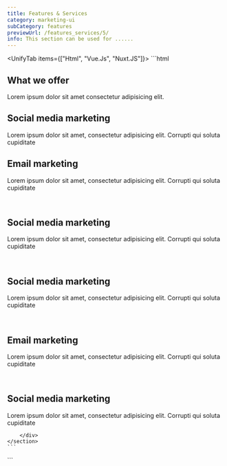 ```yaml
---
title: Features & Services
category: marketing-ui
subCategory: features
previewUrl: /features_services/5/
info: This section can be used for ......
---
```


<UnifyTab items={["Html", "Vue.Js", "Nuxt.JS"]}>
  <TabItem>
    ```html
    <section py-20>
        <div px="5 sm:10 md:12 lg:5" class="max-w-7xl mx-auto flex flex-col items-start gap-10 xl-gap-14">
            <div class="text-center max-w-3xl mx-auto space-y-4">
                <h1 text="4xl gray-9 dark:white" class="font-semibold">
                    What we offer
                </h1>
                <p text="gray-7 dark:gray-3">
                    Lorem ipsum dolor sit amet consectetur adipisicing elit.
                </p>
            </div>
            <div class="grid sm-grid-cols-2 lg-grid-cols-3 gap-6 lg-gap-8">
                <div p="5 sm:6 lg:8" border="~ gray-2 dark:gray-8" bg="gray-1 dark:gray-9" class="rd-3xl relative overflow-hidden">
                    <div bg="gray-2 dark:gray-8" text="gray-9 dark:white" class="rd-xl p3 w-max relative">
                        <span i-carbon-tag-edit flex text-2xl></span> 
                    </div>
                    <div class="mt6 space-y-4 relative">
                        <h2 text="lg md:xl gray-9 dark:gray-1" class="font-semibold">
                            Social media marketing
                        </h2>
                        <p text="gray-7 dark:gray-3">
                            Lorem ipsum dolor sit amet, consectetur adipisicing elit. Corrupti qui soluta cupiditate
                        </p>
                    </div>
                    <span class="absolute w32 aspect-square -bottom-16 -right-16 bg-sky-6/10 rd-full"></span>
                </div>
                <div p="5 sm:6 lg:8" border="~ gray-2 dark:gray-8" bg="gray-1 dark:gray-9" class="rd-3xl relative overflow-hidden">
                    <div bg="gray-2 dark:gray-8" text="gray-9 dark:white" class="rd-xl p3 w-max relative">
                        <span i-carbon-email flex text-2xl></span> 
                    </div>
                    <div class="mt6 space-y-4 relative">
                        <h2 text="lg md:xl gray-9 dark:gray-1" class="font-semibold">
                            Email marketing
                        </h2>
                        <p text="gray-7 dark:gray-3">
                            Lorem ipsum dolor sit amet, consectetur adipisicing elit. Corrupti qui soluta cupiditate
                        </p>
                    </div>
                    <span class="absolute w32 aspect-square -bottom-16 -right-16 bg-sky-6/10 rd-full"></span>
                </div>
                <div p="5 sm:6 lg:8" border="~ gray-2 dark:gray-8" bg="gray-1 dark:gray-9" class="rd-3xl relative overflow-hidden">
                    <div bg="gray-2 dark:gray-8" text="gray-9 dark:white" class="rd-xl p3 w-max relative">
                        <span i-carbon-logo-glassdoor flex text-2xl></span>  
                    </div>
                    <div class="mt6 space-y-4 relative">
                        <h2 text="lg md:xl gray-9 dark:gray-1" class="font-semibold">
                            Social media marketing
                        </h2>
                        <p text="gray-7 dark:gray-3">
                            Lorem ipsum dolor sit amet, consectetur adipisicing elit. Corrupti qui soluta cupiditate
                        </p>
                    </div>
                    <span class="absolute w32 aspect-square -bottom-16 -right-16 bg-sky-6/10 rd-full"></span>
                </div>
                <div p="5 sm:6 lg:8" border="~ gray-2 dark:gray-8" bg="gray-1 dark:gray-9" class="rd-3xl relative overflow-hidden">
                    <div bg="gray-2 dark:gray-8" text="gray-9 dark:white" class="rd-xl p3 w-max relative">
                        <span i-carbon-tag-edit flex text-2xl></span>  
                    </div>
                    <div class="mt6 space-y-4 relative">
                        <h2 text="lg md:xl gray-9 dark:gray-1" class="font-semibold">
                            Social media marketing
                        </h2>
                        <p text="gray-7 dark:gray-3">
                            Lorem ipsum dolor sit amet, consectetur adipisicing elit. Corrupti qui soluta cupiditate
                        </p>
                    </div>
                    <span class="absolute w32 aspect-square -bottom-16 -right-16 bg-sky-6/10 rd-full"></span>
                </div>
                <div p="5 sm:6 lg:8" border="~ gray-2 dark:gray-8" bg="gray-1 dark:gray-9" class="rd-3xl relative overflow-hidden">
                    <div bg="gray-2 dark:gray-8" text="gray-9 dark:white" class="rd-xl p3 w-max relative">
                        <span i-carbon-tag-edit flex text-2xl></span>  
                    </div>
                    <div class="mt6 space-y-4 relative">
                        <h2 text="lg md:xl gray-9 dark:gray-1" class="font-semibold">
                            Email marketing
                        </h2>
                        <p text="gray-7 dark:gray-3">
                            Lorem ipsum dolor sit amet, consectetur adipisicing elit. Corrupti qui soluta cupiditate
                        </p>
                    </div>
                    <span class="absolute w32 aspect-square -bottom-16 -right-16 bg-sky-6/10 rd-full"></span>
                </div>
                <div p="5 sm:6 lg:8" border="~ gray-2 dark:gray-8" bg="gray-1 dark:gray-9" class="rd-3xl relative overflow-hidden">
                    <div bg="gray-2 dark:gray-8" text="gray-9 dark:white" class="rd-xl p3 w-max relative">
                        <span i-carbon-tag-edit flex text-2xl></span>  
                    </div>
                    <div class="mt6 space-y-4 relative">
                        <h2 text="lg md:xl gray-9 dark:gray-1" class="font-semibold">
                            Social media marketing
                        </h2>
                        <p text="gray-7 dark:gray-3">
                            Lorem ipsum dolor sit amet, consectetur adipisicing elit. Corrupti qui soluta cupiditate
                        </p>
                    </div>
                    <span class="absolute w32 aspect-square -bottom-16 -right-16 bg-sky-6/10 rd-full"></span>
                </div>
            </div>

        </div>
    </section>
    ```
  </TabItem>

  <TabItem>
    ```
    <template>
        <section py-20>
            <div px="5 sm:10 md:12 lg:5" class="max-w-7xl mx-auto flex flex-col items-start gap-10 xl-gap-14">
                <div class="text-center max-w-3xl mx-auto space-y-4">
                    <h1 text="4xl gray-9 dark:white" class="font-semibold">
                        What we offer
                    </h1>
                    <p text="gray-7 dark:gray-3">
                        Lorem ipsum dolor sit amet consectetur adipisicing elit.
                    </p>
                </div>
                <div class="grid sm-grid-cols-2 lg-grid-cols-3 gap-6 lg-gap-8">
                    <div p="5 sm:6 lg:8" border="~ gray-2 dark:gray-8" bg="gray-1 dark:gray-9" class="rd-3xl relative overflow-hidden">
                        <div bg="gray-2 dark:gray-8" text="gray-9 dark:white" class="rd-xl p3 w-max relative">
                            <span i-carbon-tag-edit flex text-2xl></span> 
                        </div>
                        <div class="mt6 space-y-4 relative">
                            <h2 text="lg md:xl gray-9 dark:gray-1" class="font-semibold">
                                Social media marketing
                            </h2>
                            <p text="gray-7 dark:gray-3">
                                Lorem ipsum dolor sit amet, consectetur adipisicing elit. Corrupti qui soluta cupiditate
                            </p>
                        </div>
                        <span class="absolute w32 aspect-square -bottom-16 -right-16 bg-sky-6/10 rd-full"></span>
                    </div>
                    <div p="5 sm:6 lg:8" border="~ gray-2 dark:gray-8" bg="gray-1 dark:gray-9" class="rd-3xl relative overflow-hidden">
                        <div bg="gray-2 dark:gray-8" text="gray-9 dark:white" class="rd-xl p3 w-max relative">
                            <span i-carbon-email flex text-2xl></span> 
                        </div>
                        <div class="mt6 space-y-4 relative">
                            <h2 text="lg md:xl gray-9 dark:gray-1" class="font-semibold">
                                Email marketing
                            </h2>
                            <p text="gray-7 dark:gray-3">
                                Lorem ipsum dolor sit amet, consectetur adipisicing elit. Corrupti qui soluta cupiditate
                            </p>
                        </div>
                        <span class="absolute w32 aspect-square -bottom-16 -right-16 bg-sky-6/10 rd-full"></span>
                    </div>
                    <div p="5 sm:6 lg:8" border="~ gray-2 dark:gray-8" bg="gray-1 dark:gray-9" class="rd-3xl relative overflow-hidden">
                        <div bg="gray-2 dark:gray-8" text="gray-9 dark:white" class="rd-xl p3 w-max relative">
                            <span i-carbon-logo-glassdoor flex text-2xl></span>  
                        </div>
                        <div class="mt6 space-y-4 relative">
                            <h2 text="lg md:xl gray-9 dark:gray-1" class="font-semibold">
                                Social media marketing
                            </h2>
                            <p text="gray-7 dark:gray-3">
                                Lorem ipsum dolor sit amet, consectetur adipisicing elit. Corrupti qui soluta cupiditate
                            </p>
                        </div>
                        <span class="absolute w32 aspect-square -bottom-16 -right-16 bg-sky-6/10 rd-full"></span>
                    </div>
                    <div p="5 sm:6 lg:8" border="~ gray-2 dark:gray-8" bg="gray-1 dark:gray-9" class="rd-3xl relative overflow-hidden">
                        <div bg="gray-2 dark:gray-8" text="gray-9 dark:white" class="rd-xl p3 w-max relative">
                            <span i-carbon-tag-edit flex text-2xl></span>  
                        </div>
                        <div class="mt6 space-y-4 relative">
                            <h2 text="lg md:xl gray-9 dark:gray-1" class="font-semibold">
                                Social media marketing
                            </h2>
                            <p text="gray-7 dark:gray-3">
                                Lorem ipsum dolor sit amet, consectetur adipisicing elit. Corrupti qui soluta cupiditate
                            </p>
                        </div>
                        <span class="absolute w32 aspect-square -bottom-16 -right-16 bg-sky-6/10 rd-full"></span>
                    </div>
                    <div p="5 sm:6 lg:8" border="~ gray-2 dark:gray-8" bg="gray-1 dark:gray-9" class="rd-3xl relative overflow-hidden">
                        <div bg="gray-2 dark:gray-8" text="gray-9 dark:white" class="rd-xl p3 w-max relative">
                            <span i-carbon-tag-edit flex text-2xl></span>  
                        </div>
                        <div class="mt6 space-y-4 relative">
                            <h2 text="lg md:xl gray-9 dark:gray-1" class="font-semibold">
                                Email marketing
                            </h2>
                            <p text="gray-7 dark:gray-3">
                                Lorem ipsum dolor sit amet, consectetur adipisicing elit. Corrupti qui soluta cupiditate
                            </p>
                        </div>
                        <span class="absolute w32 aspect-square -bottom-16 -right-16 bg-sky-6/10 rd-full"></span>
                    </div>
                    <div p="5 sm:6 lg:8" border="~ gray-2 dark:gray-8" bg="gray-1 dark:gray-9" class="rd-3xl relative overflow-hidden">
                        <div bg="gray-2 dark:gray-8" text="gray-9 dark:white" class="rd-xl p3 w-max relative">
                            <span i-carbon-tag-edit flex text-2xl></span>  
                        </div>
                        <div class="mt6 space-y-4 relative">
                            <h2 text="lg md:xl gray-9 dark:gray-1" class="font-semibold">
                                Social media marketing
                            </h2>
                            <p text="gray-7 dark:gray-3">
                                Lorem ipsum dolor sit amet, consectetur adipisicing elit. Corrupti qui soluta cupiditate
                            </p>
                        </div>
                        <span class="absolute w32 aspect-square -bottom-16 -right-16 bg-sky-6/10 rd-full"></span>
                    </div>
                </div>

            </div>
        </section>
    </template>
    ```
  </TabItem> 

  <TabItem>
    ```
    <template>
        <section py-20>
            <div px="5 sm:10 md:12 lg:5" class="max-w-7xl mx-auto flex flex-col items-start gap-10 xl-gap-14">
                <div class="text-center max-w-3xl mx-auto space-y-4">
                    <h1 text="4xl gray-9 dark:white" class="font-semibold">
                        What we offer
                    </h1>
                    <p text="gray-7 dark:gray-3">
                        Lorem ipsum dolor sit amet consectetur adipisicing elit.
                    </p>
                </div>
                <div class="grid sm-grid-cols-2 lg-grid-cols-3 gap-6 lg-gap-8">
                    <div p="5 sm:6 lg:8" border="~ gray-2 dark:gray-8" bg="gray-1 dark:gray-9" class="rd-3xl relative overflow-hidden">
                        <div bg="gray-2 dark:gray-8" text="gray-9 dark:white" class="rd-xl p3 w-max relative">
                            <span i-carbon-tag-edit flex text-2xl></span> 
                        </div>
                        <div class="mt6 space-y-4 relative">
                            <h2 text="lg md:xl gray-9 dark:gray-1" class="font-semibold">
                                Social media marketing
                            </h2>
                            <p text="gray-7 dark:gray-3">
                                Lorem ipsum dolor sit amet, consectetur adipisicing elit. Corrupti qui soluta cupiditate
                            </p>
                        </div>
                        <span class="absolute w32 aspect-square -bottom-16 -right-16 bg-sky-6/10 rd-full"></span>
                    </div>
                    <div p="5 sm:6 lg:8" border="~ gray-2 dark:gray-8" bg="gray-1 dark:gray-9" class="rd-3xl relative overflow-hidden">
                        <div bg="gray-2 dark:gray-8" text="gray-9 dark:white" class="rd-xl p3 w-max relative">
                            <span i-carbon-email flex text-2xl></span> 
                        </div>
                        <div class="mt6 space-y-4 relative">
                            <h2 text="lg md:xl gray-9 dark:gray-1" class="font-semibold">
                                Email marketing
                            </h2>
                            <p text="gray-7 dark:gray-3">
                                Lorem ipsum dolor sit amet, consectetur adipisicing elit. Corrupti qui soluta cupiditate
                            </p>
                        </div>
                        <span class="absolute w32 aspect-square -bottom-16 -right-16 bg-sky-6/10 rd-full"></span>
                    </div>
                    <div p="5 sm:6 lg:8" border="~ gray-2 dark:gray-8" bg="gray-1 dark:gray-9" class="rd-3xl relative overflow-hidden">
                        <div bg="gray-2 dark:gray-8" text="gray-9 dark:white" class="rd-xl p3 w-max relative">
                            <span i-carbon-logo-glassdoor flex text-2xl></span>  
                        </div>
                        <div class="mt6 space-y-4 relative">
                            <h2 text="lg md:xl gray-9 dark:gray-1" class="font-semibold">
                                Social media marketing
                            </h2>
                            <p text="gray-7 dark:gray-3">
                                Lorem ipsum dolor sit amet, consectetur adipisicing elit. Corrupti qui soluta cupiditate
                            </p>
                        </div>
                        <span class="absolute w32 aspect-square -bottom-16 -right-16 bg-sky-6/10 rd-full"></span>
                    </div>
                    <div p="5 sm:6 lg:8" border="~ gray-2 dark:gray-8" bg="gray-1 dark:gray-9" class="rd-3xl relative overflow-hidden">
                        <div bg="gray-2 dark:gray-8" text="gray-9 dark:white" class="rd-xl p3 w-max relative">
                            <span i-carbon-tag-edit flex text-2xl></span>  
                        </div>
                        <div class="mt6 space-y-4 relative">
                            <h2 text="lg md:xl gray-9 dark:gray-1" class="font-semibold">
                                Social media marketing
                            </h2>
                            <p text="gray-7 dark:gray-3">
                                Lorem ipsum dolor sit amet, consectetur adipisicing elit. Corrupti qui soluta cupiditate
                            </p>
                        </div>
                        <span class="absolute w32 aspect-square -bottom-16 -right-16 bg-sky-6/10 rd-full"></span>
                    </div>
                    <div p="5 sm:6 lg:8" border="~ gray-2 dark:gray-8" bg="gray-1 dark:gray-9" class="rd-3xl relative overflow-hidden">
                        <div bg="gray-2 dark:gray-8" text="gray-9 dark:white" class="rd-xl p3 w-max relative">
                            <span i-carbon-tag-edit flex text-2xl></span>  
                        </div>
                        <div class="mt6 space-y-4 relative">
                            <h2 text="lg md:xl gray-9 dark:gray-1" class="font-semibold">
                                Email marketing
                            </h2>
                            <p text="gray-7 dark:gray-3">
                                Lorem ipsum dolor sit amet, consectetur adipisicing elit. Corrupti qui soluta cupiditate
                            </p>
                        </div>
                        <span class="absolute w32 aspect-square -bottom-16 -right-16 bg-sky-6/10 rd-full"></span>
                    </div>
                    <div p="5 sm:6 lg:8" border="~ gray-2 dark:gray-8" bg="gray-1 dark:gray-9" class="rd-3xl relative overflow-hidden">
                        <div bg="gray-2 dark:gray-8" text="gray-9 dark:white" class="rd-xl p3 w-max relative">
                            <span i-carbon-tag-edit flex text-2xl></span>  
                        </div>
                        <div class="mt6 space-y-4 relative">
                            <h2 text="lg md:xl gray-9 dark:gray-1" class="font-semibold">
                                Social media marketing
                            </h2>
                            <p text="gray-7 dark:gray-3">
                                Lorem ipsum dolor sit amet, consectetur adipisicing elit. Corrupti qui soluta cupiditate
                            </p>
                        </div>
                        <span class="absolute w32 aspect-square -bottom-16 -right-16 bg-sky-6/10 rd-full"></span>
                    </div>
                </div>

            </div>
        </section>
    </template>
    ```
  </TabItem>
</UnifyTab>